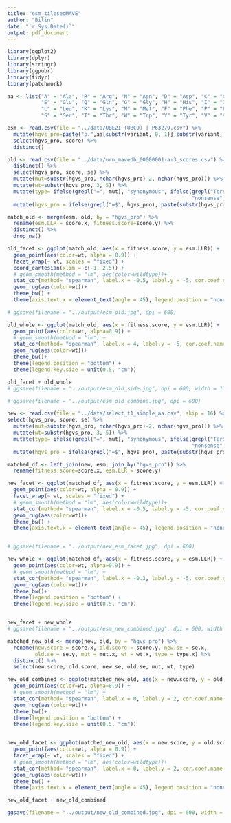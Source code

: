```yaml
---
title: "esm_tileseqMAVE"
author: "Bilin"
date: "`r Sys.Date()`"
output: pdf_document
---
```


```r
library(ggplot2)
library(dplyr)
library(stringr)
library(ggpubr)
library(tidyr)
library(patchwork)

```

```r
aa <- list("A" = "Ala", "R" = "Arg", "N" = "Asn", "D" = "Asp", "C" = "Cys", 
           "E" = "Glu", "Q" = "Gln", "G" = "Gly", "H" = "His", "I" = "Ile",
           "L" = "Leu", "K" = "Lys", "M" = "Met", "F" = "Phe", "P" = "Pro",
           "S" = "Ser", "T" = "Thr", "W" = "Trp", "Y" = "Tyr", "V" = "Val")
```

```r
esm <- read.csv(file = "../data/UBE2I (UBC9) | P63279.csv") %>% 
  mutate(hgvs_pro=paste("p.",aa[substr(variant, 0, 1)],substr(variant, 2, nchar(variant) - 1), aa[substr(variant, nchar(variant), nchar(variant))],sep = '')) %>% 
  select(hgvs_pro, score) %>% 
  distinct()
```

```r
old <- read.csv(file = "../data/urn_mavedb_00000001-a-3_scores.csv") %>%
  distinct() %>% 
  select(hgvs_pro, score, se) %>% 
  mutate(mut=substr(hgvs_pro, nchar(hgvs_pro)-2, nchar(hgvs_pro))) %>%
  mutate(wt=substr(hgvs_pro, 3, 5)) %>% 
  mutate(type= ifelse(grepl("=", mut), "synonymous", ifelse(grepl("Ter$", mut), 
                                                            "nonsense", "missense"))) %>% 
  mutate(hgvs_pro = ifelse(grepl("=$", hgvs_pro), paste(substr(hgvs_pro, 1, 5), substr(hgvs_pro, 6, nchar(hgvs_pro) - 1), substr(hgvs_pro,3, 5), sep = ''), hgvs_pro))
```

```r
match_old <- merge(esm, old, by = "hgvs_pro") %>% 
  rename(esm.LLR = score.x, fitness.score=score.y) %>% 
  distinct() %>% 
  drop_na()
```




```r
old_facet <- ggplot(match_old, aes(x = fitness.score, y = esm.LLR)) + 
  geom_point(aes(color=wt, alpha = 0.9)) +
  facet_wrap(~ wt, scales = "fixed") +
  coord_cartesian(xlim = c(-1, 2.5)) +
  # geom_smooth(method = "lm", aes(color=wildtype))+
  stat_cor(method= "spearman", label.x = -0.5, label.y = -5, cor.coef.name = "rho", aes(label = ..r.label..)) +
  geom_rug(aes(color=wt))+
  theme_bw() +
  theme(axis.text.x = element_text(angle = 45), legend.position = "none")

# ggsave(filename = "../output/esm_old.jpg", dpi = 600)
```

```r
old_whole <- ggplot(match_old, aes(x = fitness.score, y = esm.LLR)) + 
  geom_point(aes(color=wt, alpha=0.9)) +
  # geom_smooth(method = "lm") +
  stat_cor(method= "spearman", label.x = 4, label.y = -5, cor.coef.name = "rho",aes(label = ..r.label..)) +
  geom_rug(aes(color=wt))+
  theme_bw()+
  theme(legend.position = "bottom") +
  theme(legend.key.size = unit(0.5, "cm"))

old_facet + old_whole
# ggsave(filename = "../output/esm_old_side.jpg", dpi = 600, width = 13, height = 7)

# ggsave(filename = "../output/esm_old_combine.jpg", dpi = 600)
```




```r
new <- read.csv(file = "../data/select_t1_simple_aa.csv", skip = 16) %>% 
select(hgvs_pro, score, se) %>% 
  mutate(mut=substr(hgvs_pro, nchar(hgvs_pro)-2, nchar(hgvs_pro))) %>%
  mutate(wt=substr(hgvs_pro, 3, 5)) %>% 
  mutate(type= ifelse(grepl("=", mut), "synonymous", ifelse(grepl("Ter$", mut), 
                                                            "nonsense", "missense"))) %>%
  mutate(hgvs_pro = ifelse(grepl("=$", hgvs_pro), paste(substr(hgvs_pro, 1, 5), substr(hgvs_pro, 6, nchar(hgvs_pro) - 1), substr(hgvs_pro,3, 5), sep = ''), hgvs_pro))
```

```r
matched_df <- left_join(new, esm, join_by("hgvs_pro")) %>% 
  rename(fitness.score=score.x, esm.LLR = score.y)
```

```r
new_facet <- ggplot(matched_df, aes(x = fitness.score, y = esm.LLR)) + 
  geom_point(aes(color=wt, alpha = 0.9)) +
  facet_wrap(~ wt, scales = "fixed") +
  # geom_smooth(method = "lm", aes(color=wildtype))+
  stat_cor(method= "spearman", label.x = -0.5, label.y = -5, cor.coef.name = "rho", aes(label = ..r.label..)) +
  geom_rug(aes(color=wt))+
  theme_bw() +
  theme(axis.text.x = element_text(angle = 45), legend.position = "none")


# ggsave(filename = "../output/new_esm_facet.jpg", dpi = 600)
```

```r
new_whole <- ggplot(matched_df, aes(x = fitness.score, y = esm.LLR)) + 
  geom_point(aes(color=wt, alpha=0.9)) +
  # geom_smooth(method = "lm") +
  stat_cor(method= "spearman", label.x = -0.3, label.y = -5, cor.coef.name = "rho",aes(label = ..r.label..)) +
  geom_rug(aes(color=wt))+
  theme_bw()+
  theme(legend.position = "bottom") +
  theme(legend.key.size = unit(0.5, "cm")) 


new_facet + new_whole
# ggsave(filename = "../output/esm_new_combined.jpg", dpi = 600, width = 13, height = 7)

```


```r
matched_new_old <- merge(new, old, by = "hgvs_pro") %>% 
  rename(new.score = score.x, old.score = score.y, new.se = se.x, 
         old.se = se.y, mut = mut.x, wt = wt.x, type = type.x) %>% 
  distinct() %>% 
  select(new.score, old.score, new.se, old.se, mut, wt, type)
```

```r
new_old_combined <- ggplot(matched_new_old, aes(x = new.score, y = old.score)) + 
  geom_point(aes(color=wt, alpha=0.9)) +
  # geom_smooth(method = "lm") +
  stat_cor(method= "spearman", label.x = 0, label.y = 2, cor.coef.name = "rho",aes(label = ..r.label..)) +
  geom_rug(aes(color=wt))+
  theme_bw()+
  theme(legend.position = "bottom") +
  theme(legend.key.size = unit(0.5, "cm")) 


new_old_facet <- ggplot(matched_new_old, aes(x = new.score, y = old.score)) + 
  geom_point(aes(color=wt, alpha = 0.9)) +
  facet_wrap(~ wt, scales = "fixed") +
  # geom_smooth(method = "lm", aes(color=wildtype))+
  stat_cor(method= "spearman", label.x = 0, label.y = 2, cor.coef.name = "rho", aes(label = ..r.label..)) +
  geom_rug(aes(color=wt))+
  theme_bw() +
  theme(axis.text.x = element_text(angle = 45), legend.position = "none")

new_old_facet + new_old_combined

ggsave(filename = "../output/new_old_combined.jpg", dpi = 600, width = 13, height = 7)
```


